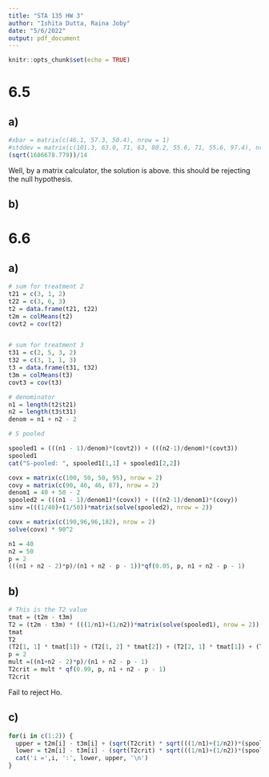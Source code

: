 ```yaml
---
title: "STA 135 HW 3"
author: "Ishita Dutta, Raina Joby"
date: "5/6/2022"
output: pdf_document
---
```


```r
knitr::opts_chunk$set(echo = TRUE)
```


# 6.5

## a)
```r
#xbar = matrix(c(46.1, 57.3, 50.4), nrow = 1)
#stddev = matrix(c(101.3, 63.0, 71, 63, 80.2, 55.6, 71, 55.6, 97.4), nrow = 3)
(sqrt(1686678.779))/14
```
Well, by a matrix calculator, the solution is above.
this should be rejecting the null hypothesis.

## b)


# 6.6

## a)
```r
# sum for treatment 2
t21 = c(3, 1, 2)
t22 = c(3, 6, 3)
t2 = data.frame(t21, t22)
t2m = colMeans(t2)
covt2 = cov(t2)


# sum for treatment 3
t31 = c(2, 5, 3, 2)
t32 = c(3, 1, 1, 3)
t3 = data.frame(t31, t32)
t3m = colMeans(t3)
covt3 = cov(t3)

# denominator
n1 = length(t2$t21)
n2 = length(t3$t31)
denom = n1 + n2 - 2

# S pooled

spooled1 = (((n1 - 1)/denom)*(covt2)) + (((n2-1)/denom)*(covt3))
spooled1
cat("S-pooled: ", spooled1[1,1] + spooled1[2,2])
```

```r
covx = matrix(c(100, 50, 50, 95), nrow = 2)
covy = matrix(c(90, 46, 46, 87), nrow = 2)
denom1 = 40 + 50 - 2
spooled2 = (((n1 - 1)/denom1)*(covx)) + (((n2-1)/denom1)*(covy))
sinv =(((1/40)+(1/50))*matrix(solve(spooled2), nrow = 2))

```

```r
covx = matrix(c(190,96,96,182), nrow = 2)
solve(covx) * 90^2
```


```r
n1 = 40
n2 = 50
p = 2
(((n1 + n2 - 2)*p)/(n1 + n2 - p - 1))*qf(0.05, p, n1 + n2 - p - 1)
```





## b)
```r

# This is the T2 value
tmat = (t2m - t3m)
T2 = (t2m - t3m) * (((1/n1)+(1/n2))*matrix(solve(spooled1), nrow = 2))
tmat
T2
(T2[1, 1] * tmat[1]) + (T2[1, 2] * tmat[2]) + (T2[2, 1] * tmat[1]) + (T2[2, 2] * tmat[2]) 
p = 2
mult =((n1+n2 - 2)*p)/(n1 + n2 - p - 1)
T2crit = mult * qf(0.99, p, n1 + n2 - p - 1)
T2crit

```
Fail to reject Ho.

## c)
```r
for(i in c(1:2)) {
  upper = t2m[i] - t3m[i] + (sqrt(T2crit) * sqrt(((1/n1)+(1/n2))*(spooled1[i,i])))
  lower = t2m[i] - t3m[i] - (sqrt(T2crit) * sqrt(((1/n1)+(1/n2))*(spooled1[i,i])))
  cat('i =',i, ':', lower, upper, '\n')
}
```

























